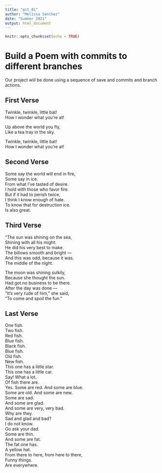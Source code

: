 ```yaml
---
title: "git_01"
author: "Melissa Sanchez"
date: "Summer 2021"
output: html_document
---
```


```r
knitr::opts_chunk$set(echo = TRUE)
```
# Build a Poem with commits to different branches
Our project will be done using a sequence of save and commits and branch actions.
<!-- Do not modify or change any text in "!--" bracketed areas such as this --- these are instructions to
you, if you change any of this the git program will notice it and compromise your git merging strategy !-->

## First Verse 
<!--Put the first five lines of a poem by Lewis Carrol in this section!-->

Twinkle, twinkle, little bat!    
How I wonder what you're at!    

Up above the world you fly,    
Like a tea tray in the sky.    

Twinkle, twinkle, little bat!    
How I wonder what you're at!    

## Second Verse
<!--Put the first five lines of a poem by Robert Frost here!-->

Some say the world will end in fire,    
Some say in ice.    
From what I've tasted of desire.     
I hold with those who favor fire.      
But if it had to perish twice,      
I think I know enough of hate.     
To know that for destruction ice.     
Is also great.     


## Third Verse
<!--Put the first two verses of The Walrus and the Carpenter here!-->

“The sun was shining on the sea,    
Shining with all his might:    
He did his very best to make.     
The billows smooth and bright —    
And this was odd, because it was.       
The middle of the night.    
  
The moon was shining sulkily,    
Because she thought the sun.     
Had got no business to be there.     
After the day was done —    
“It’s very rude of him,” she said,    
”To come and spoil the fun.”    

## Last Verse
<!--Put a short poem of your choice 8-20 lines,here!-->

One fish.   
Two fish.   
Red fish.    
Blue fish.    
Black fish.   
Blue fish.   
Old fish.   
New fish.    
This one has a little star.    
This one has a little car.    
Say! What a lot.   
Of fish there are.    
Yes. Some are red. And some are blue.    
Some are old. And some are new.    
Some are sad.    
And some are glad.    
And some are very, very bad.    
Why are they.   
Sad and glad and bad?    
I do not know.    
Go ask your dad.    
Some are thin.    
And some are fat.    
The fat one has.   
A yellow hat.    
From there to here, from here to there,    
Funny things.   
Are everywhere.    
